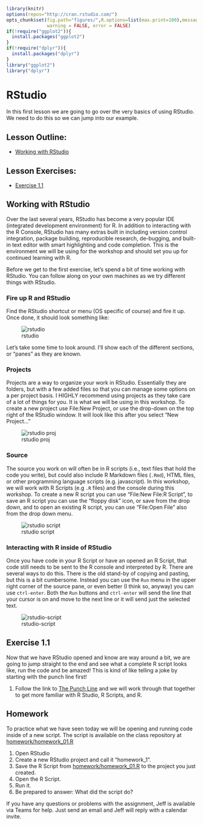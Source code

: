 ```r
library(knitr)
options(repos="http://cran.rstudio.com/")
opts_chunk$set(fig.path="figures/",R.options=list(max.print=100),message = FALSE,
               warning = FALSE, error = FALSE)
if(!require("ggplot2")){
  install.packages("ggplot2")
}
if(!require("dplyr")){
  install.packages("dplyr")
}
library("ggplot2")
library("dplyr")
```

# RStudio

In this first lesson we are going to go over the very basics of using RStudio.  We need to do this so we can jump into our example.

## Lesson Outline:

- [Working with RStudio](#working-with-rstudio)

## Lesson Exercises:
- [Exercise 1.1](#exercise-11)

## Working with RStudio
Over the last several years, RStudio has become a very popular IDE (integrated development environment) for R. In addition to interacting with the R Console, RStudio has many extras built in including version control integration, package building, reproducible research, de-bugging, and built-in text editor with smart highlighting and code completion.  This is the environment we will be using for the workshop and should set you up for continued learning with R.

Before we get to the first exercise, let's spend a bit of time working with RStudio.  You can follow along on your own machines as we try different things with RStudio.

### Fire up R and RStudio
Find the RStudio shortcut or menu (OS specific of course) and fire it up.  Once done, it should look something like:

![rstudio](figures/rstudio.jpg)


Let's take some time to look around.  I'll show each of the different sections, or "panes" as they are known.

### Projects

Projects are a way to organize your work in RStudio.  Essentially they are folders, but with a few added files so that you can manage some options on a per project basis. I HIGHLY recommend using projects as they take care of a lot of things for you.  It is what we will be using in this workshop. To create a new project use File:New Project, or use the drop-down on the top right of the RStudio window.  It will look like this after you select "New Project..."

![rstudio proj](figures/rstudio_proj.jpg)

### Source

The source you work on will often be in R scripts (i.e., text files that hold the code you write), but could also include R Markdown files (`.Rmd`), HTML files, or other programming language scripts (e.g. javascript).  In this workshop, we will work with R Scripts (e.g `.R` files) and the console during this workshop.  To create a new R script you can use "File:New File:R Script", to save an R script you can use the "floppy disk" icon, or save from the drop down, and to open an existing R script, you can use "File:Open File" also from the drop down menu.

![rstudio script](figures/rstudio_script.jpg)


### Interacting with R inside of RStudio

Once you have code in your R Script or have an opened an R Script, that code still needs to be sent to the R console and interpreted by R.  There are several ways to do this.  There is the old stand-by of copying and pasting, but this is a bit cumbersome.  Instead you can use the `Run` menu in the upper right corner of the source pane, or even better (I think so, anyway) you can use `ctrl-enter`.  Both the `Run` buttons and `ctrl-enter` will send the line that your cursor is on and move to the next line or it will send just the selected text.

![rstudio-script](figures/rstudio_run.jpg)

## Exercise 1.1

Now that we have RStudio opened and know are way around a bit, we are going to jump straight to the end and see what a complete R script looks like, run the code and be amazed!  This is kind of like telling a joke by starting with the punch line first!

1. Follow the link to [The Punch Line](punchline.md) and we will work through that together to get more familiar with R Studio, R Scripts, and R. 

## Homework

To practice what we have seen today we will be opening and running code inside of a new script.  The script is available on the class repository at [homework/homework_01.R](https://raw.githubusercontent.com/jhollist/nerrs_r/master/homework/homework_01.R) 

1. Open RStudio
2. Create a new RStudio project and call it "homework_1".
3. Save the R Script from [homework/homework_01.R](https://raw.githubusercontent.com/jhollist/nerrs_r/master/homework/homework_01.R) to the project you just created.
4. Open the R Script.
5. Run it.
6. Be prepared to answer: What did the script do?

If you have any questions or problems with the assignment, Jeff is available via Teams for help.  Just send an email and Jeff will reply with a calendar invite.